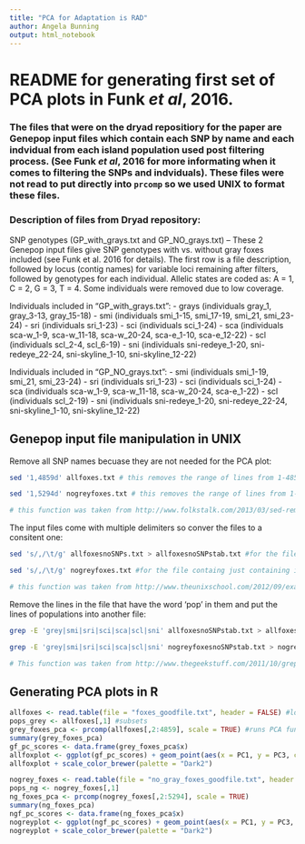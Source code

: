 ```yaml
---
title: "PCA for Adaptation is RAD"
author: Angela Bunning
output: html_notebook
---
```

# README for generating first set of PCA plots in Funk *et al*, 2016.


### The files that were on the dryad repositiory for the paper are Genepop input files which contain each SNP by name and each indvidual from each island population used post filtering process. (See Funk *et al*, 2016 for more informating when it comes to filtering the SNPs and indviduals). These files were not read to put directly into `prcomp` so we used UNIX to format these files. 

### Description of files from Dryad repository:
SNP genotypes (GP_with_grays.txt and GP_NO_grays.txt)
-- These 2 Genepop input files give SNP genotypes with vs. without gray foxes included (see Funk et al. 2016 for details).  The first row is a file description, followed by locus (contig names) for variable loci remaining after filters, followed by genotypes for each individual. Allelic states are coded as: A = 1, C = 2, G = 3, T = 4. Some individuals were removed due to low coverage.

Individuals included in "GP_with_grays.txt":
- grays (individuals gray_1, gray_3-13, gray_15-18)
- smi (individuals smi_1-15, smi_17-19, smi_21, smi_23-24)
- sri (individuals sri_1-23)
- sci (individuals sci_1-24)
- sca (individuals sca-w_1-9, sca-w_11-18, sca-w_20-24, sca-e_1-10, sca-e_12-22)
- scl (individuals scl_2-4, scl_6-19)
- sni (individuals sni-redeye_1-20, sni-redeye_22-24, sni-skyline_1-10, sni-skyline_12-22)

Individuals included in "GP_NO_grays.txt":
- smi (individuals smi_1-19, smi_21, smi_23-24)
- sri (individuals sri_1-23)
- sci (individuals sci_1-24)
- sca (individuals sca-w_1-9, sca-w_11-18, sca-w_20-24, sca-e_1-22)
- scl (individuals scl_2-19)
- sni (individuals sni-redeye_1-20, sni-redeye_22-24, sni-skyline_1-10, sni-skyline_12-22)


## Genepop input file manipulation in UNIX  

Remove all SNP names becuase they are not needed for the PCA plot:

```bash
sed '1,4859d' allfoxes.txt # this removes the range of lines from 1-4859 which accounts for all the SNPs in the files 

sed '1,5294d' nogreyfoxes.txt # this removes the range of lines from 1-4859 which accounts for all the SNPs in the files 

# this function was taken from http://www.folkstalk.com/2013/03/sed-remove-lines-file-unix-examples.html 
```

The input files come with multiple delimiters so conver the files to a consitent one:
```bash
sed 's/,/\t/g' allfoxesnoSNPs.txt > allfoxesnoSNPstab.txt #for the file containing island foxes and gray fox populations

sed 's/,/\t/g' nogreyfoxes.txt #for the file containg just containing island fox populations

# this function was taken from http://www.theunixschool.com/2012/09/examples-how-to-change-delimiter-of-file-Linux.html
```

Remove the lines in the file that have the word 'pop' in them and put the lines of populations into another file:
```bash
grep -E 'grey|smi|sri|sci|sca|scl|sni' allfoxesnoSNPstab.txt > allfoxesnoSNPstabpop.txt 

grep -E 'grey|smi|sri|sci|sca|scl|sni' nogreyfoxesnoSNPstab.txt > nogreyfoxesnoSNPstabpop.txt

# This function was taken from http://www.thegeekstuff.com/2011/10/grep-or-and-not-operators
```


## Generating PCA plots in R
```r
allfoxes <- read.table(file = "foxes_goodfile.txt", header = FALSE) #load in file as a table
pops_grey <- allfoxes[,1] #subsets 
grey_foxes_pca <- prcomp(allfoxes[,2:4859], scale = TRUE) #runs PCA function on the 
summary(grey_foxes_pca)
gf_pc_scores <- data.frame(grey_foxes_pca$x)
allfoxplot <- ggplot(gf_pc_scores) + geom_point(aes(x = PC1, y = PC3, colour = pops_grey)) + coord_equal() + ggtitle("PCA Plot with Island Populations and Grey Fox") + labs(x = "PC1(18.3%)", y = "PC3(35.3%)")
allfoxplot + scale_color_brewer(palette = "Dark2")
```

```r
nogrey_foxes <- read.table(file = "no_gray_foxes_goodfile.txt", header = FALSE)
pops_ng <- nogrey_foxes[,1]
ng_foxes_pca <- prcomp(nogrey_foxes[,2:5294], scale = TRUE)
summary(ng_foxes_pca)
ngf_pc_scores <- data.frame(ng_foxes_pca$x)
nogreyplot <- ggplot(ngf_pc_scores) + geom_point(aes(x = PC1, y = PC3, colour = pops_ng)) + coord_equal() + ggtitle("PCA Plot with Island Populations") + labs(x = "PC1(21.1%)", y = "PC3(39.9%)")
nogreyplot + scale_color_brewer(palette = "Dark2")
```

